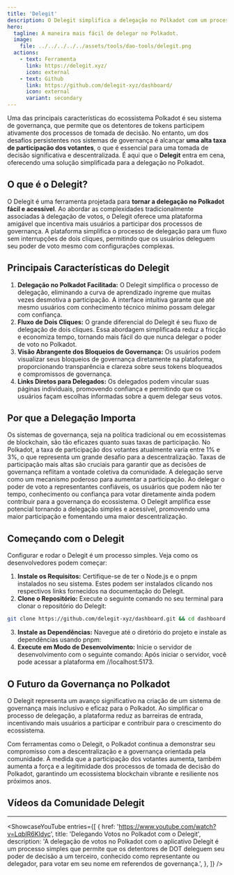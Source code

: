 ```yaml
---
title: 'Delegit'
description: O Delegit simplifica a delegação no Polkadot com um processo de dois cliques, aumentando a participação, a transparência e a descentralização na governança blockchain.
hero:
  tagline: A maneira mais fácil de delegar no Polkadot.
  image: 
    file: ../../../../../assets/tools/dao-tools/delegit.png
  actions:
    - text: Ferramenta
      link: https://delegit.xyz/
      icon: external
    - text: Github
      link: https://github.com/delegit-xyz/dashboard/
      icon: external
      variant: secondary
---
```



Uma das principais características do ecossistema Polkadot é seu sistema de governança, que permite que os detentores de tokens participem ativamente dos processos de tomada de decisão. No entanto, um dos desafios persistentes nos sistemas de governança é alcançar **uma alta taxa de participação dos votantes**, o que é essencial para uma tomada de decisão significativa e descentralizada. É aqui que o **Delegit** entra em cena, oferecendo uma solução simplificada para a delegação no Polkadot.

## O que é o Delegit?
O Delegit é uma ferramenta projetada para **tornar a delegação no Polkadot fácil e acessível**. Ao abordar as complexidades tradicionalmente associadas à delegação de votos, o Delegit oferece uma plataforma amigável que incentiva mais usuários a participar dos processos de governança. A plataforma simplifica o processo de delegação para um fluxo sem interrupções de dois cliques, permitindo que os usuários deleguem seu poder de voto mesmo com configurações complexas.

## Principais Características do Delegit
1. **Delegação no Polkadot Facilitada:** O Delegit simplifica o processo de delegação, eliminando a curva de aprendizado íngreme que muitas vezes desmotiva a participação. A interface intuitiva garante que até mesmo usuários com conhecimento técnico mínimo possam delegar com confiança.
2. **Fluxo de Dois Cliques:** O grande diferencial do Delegit é seu fluxo de delegação de dois cliques. Essa abordagem simplificada reduz a fricção e economiza tempo, tornando mais fácil do que nunca delegar o poder de voto no Polkadot.
3. **Visão Abrangente dos Bloqueios de Governança:** Os usuários podem visualizar seus bloqueios de governança diretamente na plataforma, proporcionando transparência e clareza sobre seus tokens bloqueados e compromissos de governança.
4. **Links Diretos para Delegados:** Os delegados podem vincular suas páginas individuais, promovendo confiança e permitindo que os usuários façam escolhas informadas sobre a quem delegar seus votos.

## Por que a Delegação Importa
Os sistemas de governança, seja na política tradicional ou em ecossistemas de blockchain, são tão eficazes quanto suas taxas de participação. No Polkadot, a taxa de participação dos votantes atualmente varia entre 1% e 3%, o que representa um grande desafio para a descentralização. Taxas de participação mais altas são cruciais para garantir que as decisões de governança reflitam a vontade coletiva da comunidade.
A delegação serve como um mecanismo poderoso para aumentar a participação. Ao delegar o poder de voto a representantes confiáveis, os usuários que podem não ter tempo, conhecimento ou confiança para votar diretamente ainda podem contribuir para a governança do ecossistema. O Delegit amplifica esse potencial tornando a delegação simples e acessível, promovendo uma maior participação e fomentando uma maior descentralização.

## Começando com o Delegit
Configurar e rodar o Delegit é um processo simples. Veja como os desenvolvedores podem começar:

1. **Instale os Requisitos:** Certifique-se de ter o Node.js e o pnpm instalados no seu sistema. Estes podem ser instalados clicando nos respectivos links fornecidos na documentação do Delegit.
2. **Clone o Repositório:** Execute o seguinte comando no seu terminal para clonar o repositório do Delegit:

```bash
git clone https://github.com/delegit-xyz/dashboard.git && cd dashboard
```

3. **Instale as Dependências:** Navegue até o diretório do projeto e instale as dependências usando pnpm:
4. **Execute em Modo de Desenvolvimento:** Inicie o servidor de desenvolvimento com o seguinte comando:
Após iniciar o servidor, você pode acessar a plataforma em //localhost:5173.

## O Futuro da Governança no Polkadot
O Delegit representa um avanço significativo na criação de um sistema de governança mais inclusivo e eficaz para o Polkadot. Ao simplificar o processo de delegação, a plataforma reduz as barreiras de entrada, incentivando mais usuários a participar e contribuir para o crescimento do ecossistema.

Com ferramentas como o Delegit, o Polkadot continua a demonstrar seu compromisso com a descentralização e a governança orientada pela comunidade. À medida que a participação dos votantes aumenta, também aumenta a força e a legitimidade dos processos de tomada de decisão do Polkadot, garantindo um ecossistema blockchain vibrante e resiliente nos próximos anos.

## Vídeos da Comunidade Delegit
------------
<ShowcaseYouTube
  entries={[
    {
      href: 'https://www.youtube.com/watch?v=LqblR6Kldyc',
      title: 'Delegando Votos no Polkadot com o Delegit',
      description: 'A delegação de votos no Polkadot com o aplicativo Delegit é um processo simples que permite que os detentores de DOT deleguem seu poder de decisão a um terceiro, conhecido como representante ou delegador, para votar em seu nome em referendos de governança.',
     },
  ]} />
```
